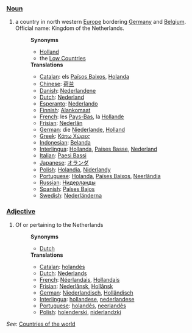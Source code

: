 ===[[Noun]]===
# a country in north western [[Europe]] bordering [[Germany]] and [[Belgium]]. Official name: Kingdom of the Netherlands.
#:'''Synonyms'''
#:*[[Holland]]
#:*the [[Low Countries]]
#:'''Translations'''
#:*[[Catalan]]: els [[Països Baixos]], [[Holanda]]
#:*[[Chinese]]: [[荷兰]]
#:*[[Danish]]: [[Nederlandene]]
#:*[[Dutch]]: [[Nederland]]
#:*[[Esperanto]]: [[Nederlando]]
#:*[[Finnish]]: [[Alankomaat]]
#:*[[French]]: les [[Pays-Bas]], la [[Hollande]]
#:*[[Frisian]]: [[Nederlân]]
#:*[[German]]: die [[Niederlande]], [[Holland]]
#:*[[Greek]]: [[Κάτω Χώρες]]
#:*[[Indonesian]]: [[Belanda]]
#:*[[Interlingua]]: [[Hollanda]], [[Paises Basse]], [[Nederland]]
#:*[[Italian]]: [[Paesi Bassi]]
#:*[[Japanese]]: [[オランダ]]
#:*[[Polish]]: [[Holandia]], [[Niderlandy]]
#:*[[Portuguese]]: [[Holanda]], [[Países Baixos]], [[Neerlândia]]
#:*[[Russian]]: [[Нидерланды]]
#:*[[Spanish]]: [[Países Bajos]]
#:*[[Swedish]]: [[Nederländerna]]

===[[Adjective]]===
# Of or pertaining to the Netherlands
#:'''Synonyms'''
#:*[[Dutch]]
#:'''Translations'''
#:*[[Catalan]]: [[holandès]]
#:*[[Dutch]]: [[Nederlands]]
#:*[[French]]: [[Néerlandais]], [[Hollandais]]
#:*[[Frisian]]: [[Nederlânsk]], [[Hollânsk]]
#:*[[German]]: [[Niederlandisch]], [[Holländisch]]
#:*[[Interlingua]]: [[hollandese]], [[nederlandese]]
#:*[[Portuguese]]: [[holandês]], [[neerlandês]]
#:*[[Polish]]: [[holenderski]], [[niderlandzki]]

''See'': [[Countries of the world]]